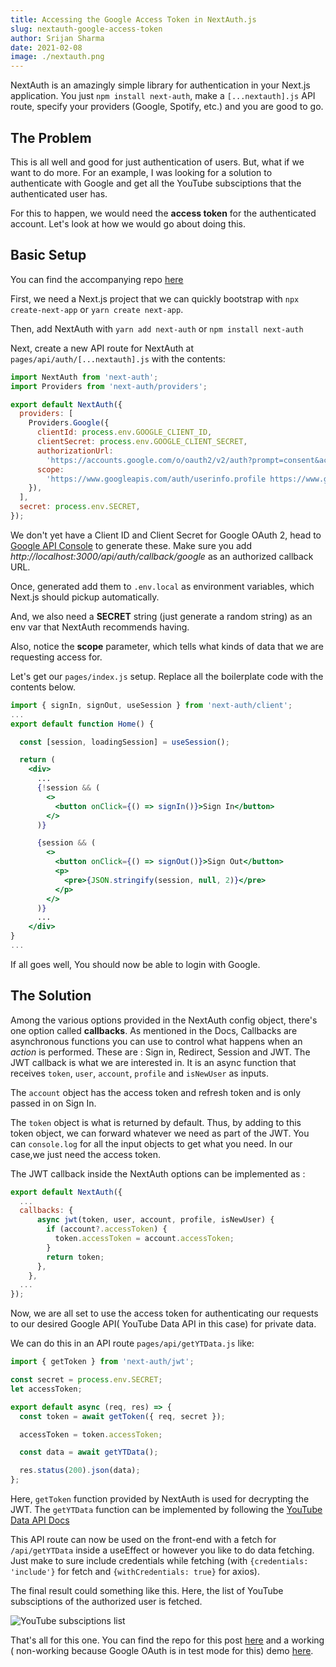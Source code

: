 ```yaml
---
title: Accessing the Google Access Token in NextAuth.js
slug: nextauth-google-access-token
author: Srijan Sharma
date: 2021-02-08
image: ./nextauth.png
---
```


NextAuth is an amazingly simple library for authentication in your Next.js application.
You just `npm install next-auth`, make a `[...nextauth].js` API route, specify your providers (Google, Spotify, etc.)
and you are good to go.

## The Problem

This is all well and good for just authentication of users. But, what if we want to do more.
For an example, I was looking for a solution to authenticate with Google and get all the YouTube subsciptions that the
authenticated user has.

For this to happen, we would need the **access token** for the authenticated account. Let's look at how we would go
about doing this.

## Basic Setup

You can find the accompanying repo [here](https://github.com/srijans38/nextauth-youtube-test)

First, we need a Next.js project that we can quickly bootstrap with `npx create-next-app` or `yarn create next-app`.

Then, add NextAuth with `yarn add next-auth` or `npm install next-auth`

Next, create a new API route for NextAuth at `pages/api/auth/[...nextauth].js` with the contents:

```js
import NextAuth from 'next-auth';
import Providers from 'next-auth/providers';

export default NextAuth({
  providers: [
    Providers.Google({
      clientId: process.env.GOOGLE_CLIENT_ID,
      clientSecret: process.env.GOOGLE_CLIENT_SECRET,
      authorizationUrl:
        'https://accounts.google.com/o/oauth2/v2/auth?prompt=consent&access_type=offline&response_type=code',
      scope:
        'https://www.googleapis.com/auth/userinfo.profile https://www.googleapis.com/auth/userinfo.email https://www.googleapis.com/auth/youtube.readonly',
    }),
  ],
  secret: process.env.SECRET,
});
```

We don't yet have a Client ID and Client Secret for Google OAuth 2, head to [Google API Console](https://console.developers.google.com/apis/credentials) to generate these.
Make sure you add _http://localhost:3000/api/auth/callback/google_ as an authorized callback URL.

Once, generated add them to `.env.local` as environment variables, which Next.js should pickup automatically.

And, we also need a **SECRET** string (just generate a random string) as an env var that NextAuth recommends having.

Also, notice the **scope** parameter, which tells what kinds of data that we are requesting access for.

Let's get our `pages/index.js` setup. Replace all the boilerplate code with the contents below.

```jsx
import { signIn, signOut, useSession } from 'next-auth/client';
...
export default function Home() {

  const [session, loadingSession] = useSession();

  return (
    <div>
      ...
      {!session && (
        <>
          <button onClick={() => signIn()}>Sign In</button>
        </>
      )}

      {session && (
        <>
          <button onClick={() => signOut()}>Sign Out</button>
          <p>
            <pre>{JSON.stringify(session, null, 2)}</pre>
          </p>
        </>
      )}
      ...
    </div>
}
...
```

If all goes well, You should now be able to login with Google.

## The Solution

Among the various options provided in the NextAuth config object, there's one option called
**callbacks**. As mentioned in the Docs, Callbacks are asynchronous functions you can use to control what happens when an _action_ is performed.
These are : Sign in, Redirect, Session and JWT. The JWT callback is what we are interested in.
It is an async function that receives `token`, `user`, `account`, `profile` and `isNewUser` as inputs.

The `account` object has the access token and refresh token and is only passed in on Sign In.

The `token` object is what is returned by default. Thus, by adding to this token object, we can forward whatever we need as part of the JWT. You can `console.log` for all the input objects to get what you need. In our case,we just need the access token.

The JWT callback inside the NextAuth options can be implemented as :

```js
export default NextAuth({
  ...
  callbacks: {
      async jwt(token, user, account, profile, isNewUser) {
        if (account?.accessToken) {
          token.accessToken = account.accessToken;
        }
        return token;
      },
    },
  ...
});
```

Now, we are all set to use the access token for authenticating our requests to our desired Google API( YouTube Data API in this case) for private data.

We can do this in an API route `pages/api/getYTData.js` like:

```js
import { getToken } from 'next-auth/jwt';

const secret = process.env.SECRET;
let accessToken;

export default async (req, res) => {
  const token = await getToken({ req, secret });

  accessToken = token.accessToken;

  const data = await getYTData();

  res.status(200).json(data);
};
```

Here, `getToken` function provided by NextAuth is used for decrypting the JWT. The `getYTData` function can be implemented by following the [YouTube Data API Docs](https://developers.google.com/youtube/v3/getting-started)

This API route can now be used on the front-end with a fetch for `/api/getYTData` inside a useEffect or however you like to do data fetching. Just make to sure include credentials while fetching (with `{credentials: 'include'}` for fetch and `{withCredentials: true}` for axios).

The final result could something like this. Here, the list of YouTube subsciptions of the authorized user is fetched.

![YouTube subsciptions list](./example_page.png)

That's all for this one. You can find the repo for this post [here](https://github.com/srijans38/nextauth-youtube-test) and a working ( non-working because Google OAuth is in test mode for this) demo [here](https://ytauthtest.vercel.app/).
